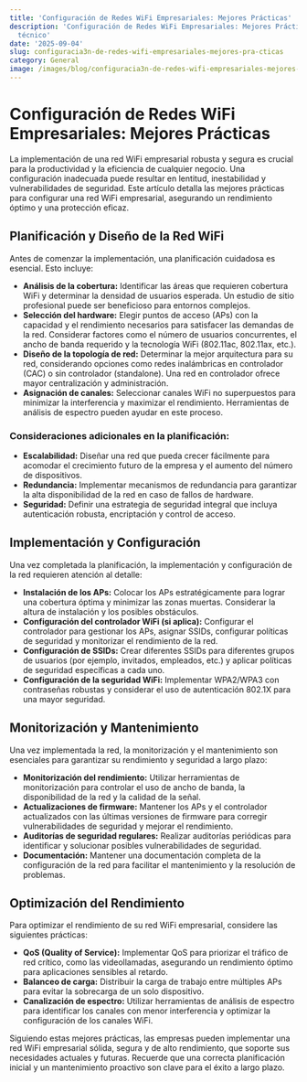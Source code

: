 ```yaml
---
title: 'Configuración de Redes WiFi Empresariales: Mejores Prácticas'
description: 'Configuración de Redes WiFi Empresariales: Mejores Prácticas — artículo
  técnico'
date: '2025-09-04'
slug: configuracia3n-de-redes-wifi-empresariales-mejores-pra-cticas
category: General
image: /images/blog/configuracia3n-de-redes-wifi-empresariales-mejores-pra-cticas/configuracia3n-de-redes-wifi-empresariales-mejores-pra-cticas-hero-001.webp
---
```


# Configuración de Redes WiFi Empresariales: Mejores Prácticas

La implementación de una red WiFi empresarial robusta y segura es crucial para la productividad y la eficiencia de cualquier negocio.  Una configuración inadecuada puede resultar en lentitud, inestabilidad y vulnerabilidades de seguridad. Este artículo detalla las mejores prácticas para configurar una red WiFi empresarial, asegurando un rendimiento óptimo y una protección eficaz.

## Planificación y Diseño de la Red WiFi

Antes de comenzar la implementación, una planificación cuidadosa es esencial.  Esto incluye:

* **Análisis de la cobertura:** Identificar las áreas que requieren cobertura WiFi y determinar la densidad de usuarios esperada.  Un estudio de sitio profesional puede ser beneficioso para entornos complejos.
* **Selección del hardware:** Elegir puntos de acceso (APs) con la capacidad y el rendimiento necesarios para satisfacer las demandas de la red.  Considerar factores como el número de usuarios concurrentes, el ancho de banda requerido y la tecnología WiFi (802.11ac, 802.11ax, etc.).
* **Diseño de la topología de red:** Determinar la mejor arquitectura para su red, considerando opciones como redes inalámbricas en controlador (CAC) o sin controlador (standalone).  Una red en controlador ofrece mayor centralización y administración.
* **Asignación de canales:**  Seleccionar canales WiFi no superpuestos para minimizar la interferencia y maximizar el rendimiento.  Herramientas de análisis de espectro pueden ayudar en este proceso.

### Consideraciones adicionales en la planificación:

* **Escalabilidad:**  Diseñar una red que pueda crecer fácilmente para acomodar el crecimiento futuro de la empresa y el aumento del número de dispositivos.
* **Redundancia:** Implementar mecanismos de redundancia para garantizar la alta disponibilidad de la red en caso de fallos de hardware.
* **Seguridad:**  Definir una estrategia de seguridad integral que incluya autenticación robusta, encriptación y control de acceso.


## Implementación y Configuración

Una vez completada la planificación, la implementación y configuración de la red requieren atención al detalle:

* **Instalación de los APs:** Colocar los APs estratégicamente para lograr una cobertura óptima y minimizar las zonas muertas.  Considerar la altura de instalación y los posibles obstáculos.
* **Configuración del controlador WiFi (si aplica):** Configurar el controlador para gestionar los APs, asignar SSIDs, configurar políticas de seguridad y monitorizar el rendimiento de la red.
* **Configuración de SSIDs:** Crear diferentes SSIDs para diferentes grupos de usuarios (por ejemplo, invitados, empleados, etc.) y aplicar políticas de seguridad específicas a cada uno.
* **Configuración de la seguridad WiFi:** Implementar WPA2/WPA3 con contraseñas robustas y considerar el uso de autenticación 802.1X para una mayor seguridad.


## Monitorización y Mantenimiento

Una vez implementada la red, la monitorización y el mantenimiento son esenciales para garantizar su rendimiento y seguridad a largo plazo:

* **Monitorización del rendimiento:**  Utilizar herramientas de monitorización para controlar el uso de ancho de banda, la disponibilidad de la red y la calidad de la señal.
* **Actualizaciones de firmware:** Mantener los APs y el controlador actualizados con las últimas versiones de firmware para corregir vulnerabilidades de seguridad y mejorar el rendimiento.
* **Auditorías de seguridad regulares:** Realizar auditorías periódicas para identificar y solucionar posibles vulnerabilidades de seguridad.
* **Documentación:**  Mantener una documentación completa de la configuración de la red para facilitar el mantenimiento y la resolución de problemas.


## Optimización del Rendimiento

Para optimizar el rendimiento de su red WiFi empresarial, considere las siguientes prácticas:

* **QoS (Quality of Service):** Implementar QoS para priorizar el tráfico de red crítico, como las videollamadas, asegurando un rendimiento óptimo para aplicaciones sensibles al retardo.
* **Balanceo de carga:**  Distribuir la carga de trabajo entre múltiples APs para evitar la sobrecarga de un solo dispositivo.
* **Canalización de espectro:**  Utilizar herramientas de análisis de espectro para identificar los canales con menor interferencia y optimizar la configuración de los canales WiFi.


Siguiendo estas mejores prácticas, las empresas pueden implementar una red WiFi empresarial sólida, segura y de alto rendimiento, que soporte sus necesidades actuales y futuras. Recuerde que una correcta planificación inicial y un mantenimiento proactivo son clave para el éxito a largo plazo.
